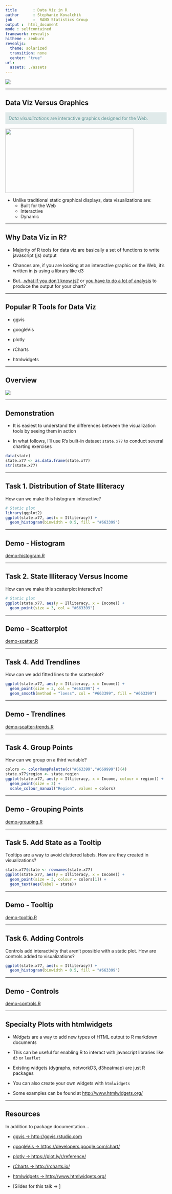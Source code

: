 ```yaml
---
title       : Data Viz in R
author      : Stephanie Kovalchik
job         :  RAND Statistics Group
output :  html_document
mode : selfcontained
framework: revealjs
hitheme : zenburn
revealjs:
  theme: solarized
  transition: none
  center: "true"
url:
  assets: ./assets
--- 
```


<img src="assets/img/dataviz_ad.png" />

---

## Data Viz Versus Graphics

<p style="align:left;color:#669999;background-color:#e0eaea;padding:2%;"><i>Data visualizations</i> are interactive graphics designed for the Web.</p>

<img src="assets/img/dataviz_model.png" width='400px' height='200px' />

* Unlike traditional static graphical displays, data visualizations are:
  - Built for the Web
  - Interactive
  - Dynamic

---

## Why Data Viz in R?

* Majority of R tools for data viz are basically a set of functions to write javascript (js) output

* Chances are, if you are looking at an interactive graphic on the Web, it's written in js using a library like d3

* But...<u>what if you don't know js?</u> or <u>you have to do a lot of analysis</u> to produce the output for your chart?

---

## Popular R Tools for Data Viz

* ggvis

* googleVis

* plotly

* rCharts

* htmlwidgets

---

## Overview

<img src="assets/img/comparison_table.png" />

---

## Demonstration

* It is easiest to understand the differences between the visualization tools by seeing them in action

* In what follows, I'll use R's built-in dataset <code>state.x77</code> to conduct several charting exercises

```r
data(state)
state.x77 <- as.data.frame(state.x77)
str(state.x77)
```

---

## Task 1. Distribution of State Illiteracy

How can we make this histogram interactive?

```r
# Static plot
library(ggplot2)
ggplot(state.x77, aes(x = Illiteracy)) +
  geom_histogram(binwidth = 0.5, fill = "#663399")
```

---

## Demo - Histogram

[demo-histogram.R](https://github.com/skoval/DataVizR/raw/master/demo-histogram.R)

---

## Task 2. State Illiteracy Versus Income 

How can we make this scatterplot interactive?

```r
# Static plot
ggplot(state.x77, aes(y = Illiteracy, x = Income)) +
  geom_point(size = 3, col = "#663399")   
```

---

## Demo - Scatterplot

[demo-scatter.R](https://github.com/skoval/DataVizR/raw/master/demo-scatter.R)

---

## Task 4. Add Trendlines

How can we add fitted lines to the scatterplot?

```r
ggplot(state.x77, aes(y = Illiteracy, x = Income)) +
  geom_point(size = 3, col = "#663399") +
  geom_smooth(method = "loess", col = "#663399", fill = "#663399")
```

---

## Demo - Trendlines

[demo-scatter-trends.R](https://github.com/skoval/DataVizR/raw/master/demo-scatter-trends.R)

---

## Task 4. Group Points

How can we group on a third variable?

```r
colors <- colorRampPalette(c("#663399","#669999"))(4)
state.x77$region <- state.region
ggplot(state.x77, aes(y = Illiteracy, x = Income, colour = region)) +
  geom_point(size = 3) +
  scale_colour_manual("Region", values = colors)
```

---

## Demo - Grouping Points

[demo-grouping.R](https://github.com/skoval/DataVizR/raw/master/demo-grouping.R)

---

## Task 5. Add State as a Tooltip

Tooltips are a way to avoid cluttered labels. How are they created in visualizations?

```r
state.x77$state <- rownames(state.x77)
ggplot(state.x77, aes(y = Illiteracy, x = Income)) +
  geom_point(size = 3, colour = colors[1]) +
  geom_text(aes(label = state)) 
```

---

## Demo - Tooltip

[demo-tooltip.R](https://github.com/skoval/DataVizR/raw/master/demo-tooltip.R)

---

## Task 6. Adding  Controls

Controls add interactivity that aren't possible with a static plot. How are controls added to visualizations?

```r
ggplot(state.x77, aes(x = Illiteracy)) +
  geom_histogram(binwidth = 0.5, fill = "#663399")
```

---

## Demo - Controls

[demo-controls.R](https://github.com/skoval/DataVizR/raw/master/demo-controls.R)

---

## Specialty Plots with htmlwidgets

* _Widgets_ are a way to add new types of HTML output to R markdown documents

* This can be useful for enabling R to interact with javascript libraries like <code>d3</code> or <code>leaflet</code>

* Existing widgets (dygraphs, networkD3, d3heatmap) are just R packages

* You can also create your own widgets with <code>htmlwidgets</code>

* Some examples can be found at [http://www.htmlwidgets.org/](http://www.htmlwidgets.org/)

---

## Resources 

In addition to package documentation...

* [ggvis -> http://ggvis.rstudio.com](http://ggvis.rstudio.com)

* [googleVis -> https://developers.google.com/chart/](https://developers.google.com/chart/)

* [plotly -> https://plot.ly/r/reference/](https://plot.ly/r/reference/)

* [rCharts -> http://rcharts.io/](http://rcharts.io/)

* [htmlwidgets -> http://www.htmlwidgets.org/](http://www.htmlwidgets.org/)

* [Slides for this talk -> ]



